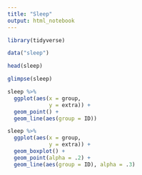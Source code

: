 ```yaml
---
title: "Sleep"
output: html_notebook
---
```


```r
library(tidyverse)
```
```r
data("sleep")
```
```r
head(sleep)
```
```r
glimpse(sleep)
```
```r
sleep %>% 
  ggplot(aes(x = group, 
             y = extra)) + 
  geom_point() + 
  geom_line(aes(group = ID))
```
```r
sleep %>% 
  ggplot(aes(x = group, 
             y = extra)) + 
  geom_boxplot() + 
  geom_point(alpha = .2) + 
  geom_line(aes(group = ID), alpha = .3)
```

